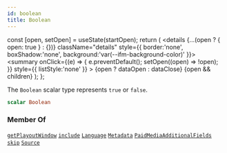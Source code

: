```yaml
---
id: boolean
title: Boolean
---
```









  const [open, setOpen] = useState(startOpen);
  return (
    <details {...(open ? { open: true } : {})} className="details" style={{ border:'none', boxShadow:'none', background:'var(--ifm-background-color)' }}>
      <summary
        onClick={(e) => {
          e.preventDefault();
          setOpen((open) => !open);
        }}
        style={{ listStyle:'none' }}
      >
      {open ? dataOpen : dataClose}
      </summary>
      {open && children}
    </details>
  );
};








The `Boolean` scalar type represents `true` or `false`.


```graphql
scalar Boolean
```








### Member Of

[`getPlayoutWindow`](/sodixapi/api/queries/get-playout-window)  <Badge class="badge badge--secondary" text="query"/><Bullet />[`include`](/sodixapi/api/directives/include)  <Badge class="badge badge--secondary" text="directive"/><Bullet />[`Language`](/sodixapi/types/objects/language)  <Badge class="badge badge--secondary" text="object"/><Bullet />[`Metadata`](/sodixapi/types/objects/metadata)  <Badge class="badge badge--secondary" text="object"/><Bullet />[`PaidMediaAdditionalFields`](/sodixapi/types/objects/paid-media-additional-fields)  <Badge class="badge badge--secondary" text="object"/><Bullet />[`skip`](/sodixapi/api/directives/skip)  <Badge class="badge badge--secondary" text="directive"/><Bullet />[`Source`](/sodixapi/types/objects/source)  <Badge class="badge badge--secondary" text="object"/>

